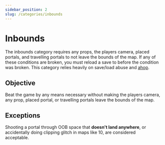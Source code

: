 ```yaml
---
sidebar_position: 2
slug: /categories/inbounds
---
```


# Inbounds

The inbounds category requires any props, the players camera, placed portals, and travelling portals to not leave the bounds
of the map. If any of these conditions are broken, you must reload a save to before the condition was broken. This category
relies heavily on save/load abuse and [ahop](/tricks/movement/ahop).

## Objective

Beat the game by any means necessary without making the players camera, any prop, placed portal, or travelling portals
leave the bounds of the map.

## Exceptions

Shooting a portal through OOB space that __doesn't land anywhere__, or accidentally doing clipping glitch in maps like 10,
are considered acceptable.